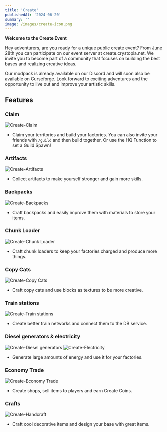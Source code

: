 ```yaml
---
title: 'Create'
publishedAt: '2024-06-20'
summary: ''
image: /images/create-icon.png
---
```


**Welcome to the Create Event**

Hey adventurers, are you ready for a unique public create event? From June 28th you can participate on our event server at create.crystopia.net.
We invite you to become part of a community that focuses on building the best bases and realizing creative ideas.

Our modpack is already available on our Discord and will soon also be available on Curseforge. Look forward to exciting adventures and the opportunity to live out and improve your artistic skills.

## Features

### Claim

![Create-Claim](/images/Create-Images/claims.png)

- Claim your territories and build your factories. You can also invite your friends with `/guild` and then build together. Or use the HQ Function to set a Guild Spawn!

### Artifacts

![Create-Artifacts](/images/Create-Images/artifacts.png)

- Collect artifacts to make yourself stronger and gain more skills.

### Backpacks

![Create-Backpacks](/images/Create-Images/backpacks.png)

- Craft backpacks and easily improve them with materials to store your items.

### Chunk Loader

![Create-Chunk Loader](/images/Create-Images/Chunk-loader.png)

- Craft chunk loaders to keep your factories charged and produce more things.

### Copy Cats

![Create-Copy Cats](/images/Create-Images/Copy-cats.png)

- Craft copy cats and use blocks as textures to be more creative.

### Train stations

![Create-Train stations](/images/Create-Images/db-service.png)

- Create better train networks and connect them to the DB service.

### Diesel generators & electricity

![Create-Diesel generators](/images/Create-Images/Defaul-create.png)
![Create-Electricity](/images/Create-Images/electric.png)

- Generate large amounts of energy and use it for your factories.

### Economy Trade

![Create-Economy Trade](/images/Create-Images/Eco-system.png)

- Create shops, sell items to players and earn Create Coins.

### Crafts

![Create-Handcraft](/images/Create-Images/handcraftet.png)

- Craft cool decorative items and design your base with great items.